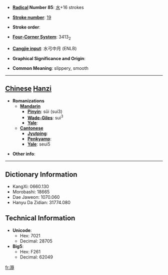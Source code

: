 * '''[[Wiktionary:Chinese radical index| Radical]] Number 85''': [[Wiktionary:Chinese radical index 水|水]]+16 strokes

* '''[[Wiktionary:Chinese total strokes index|Stroke number]]''': [[Wiktionary:Chinese total strokes index 19|19]]

* '''Stroke order''': 

* '''[[Wiktionary:Chinese four corner index|Four-Corner System]]''': 3413<sub>2</sub>

* '''[[Wiktionary:Chinese Cangjie index|Cangjie input]]''': 水弓中月 (ENLB)

* '''Graphical Significance and Origin''': 

* '''Common Meaning''': slippery, smooth

----

== [[Chinese]] [[Hanzi]] ==

* '''Romanizations'''
** '''[[Mandarin]]'''
*** '''[[Pinyin]]''': sǔi (sui3)
*** '''[[Wade-Giles]]''': sui<sup>3</sup>
*** '''[[Yale]]''': 
** '''[[Cantonese]]'''
*** '''[[Jyutping]]''':
*** '''[[Penkyamp]]''': 
*** '''[[Yale]]''': seui5

* '''Other info''': 

----

== Dictionary Information ==

* KangXi: 0660.130
* Morobashi: 18665
* Dae Jaweon: 1070.060
* Hanyu Da Zidian: 31774.080

== Technical Information ==

* '''Unicode''':
** Hex: 7021
** Decimal: 28705
* '''Big5''':
** Hex: F261
** Decimal: 62049

[[fr:瀡]]